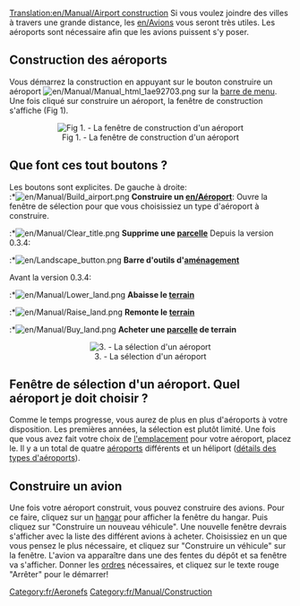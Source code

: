 [[Translation:en/Manual/Airport construction]]
{{fr/Dépassé}}
{{fr/Manual/Table des matières}}
Si vous voulez joindre des villes à travers une grande distance, les [[en/Avions]] vous seront très utiles. Les aéroports sont nécessaire afin que les avions puissent s'y poser.

==Construction des aéroports==
Vous démarrez la construction en appuyant sur le bouton construire un aéroport [[File:en/Manual/Manual html 1ae92703.png]] sur la [[en/Interface du Jeux|barre de menu]]. Une fois cliqué sur construire un aéroport, la fenêtre de construction s'affiche (Fig 1).

<center>[[File:en/Manual/Airport construction.png|center|frame|Fig 1. - La fenêtre de construction d'un aéroport]]</center>

==Que font ces tout boutons ?==
Les boutons sont explicites. De gauche à droite:<br>
:*[[File:en/Manual/Build airport.png]] '''Construire un [[en/Aéroport]] ''': Ouvre la fenêtre de sélection pour que vous choisissiez un type d'aéroport à construire.
:*[[File:en/Manual/Clear title.png]] '''Supprime une [[en/Aménagement|parcelle]] '''
Depuis la version 0.3.4:
:*[[File:en/Landscape button.png]] '''Barre d'outils d'[[en/Aménagement|aménagement]] '''

Avant la version 0.3.4:
:*[[File:en/Manual/Lower land.png]] '''Abaisse le [[en/Aménagement|terrain]] '''
:*[[File:en/Manual/Raise land.png]] '''Remonte le [[en/Aménagement|terrain]] '''
:*[[File:en/Manual/Buy land.png]] '''Acheter une [[en/Parcelle|parcelle]] de terrain'''

<center>[[File:en/Airport-selection.png|center|frame|3. - La sélection d'un aéroport]]</center>

==Fenêtre de sélection d'un aéroport. Quel aéroport je doit choisir ?==
Comme le temps progresse, vous aurez de plus en plus d'aéroports à votre disposition. Les premières années, la sélection est plutôt limité. Une fois que vous avez fait votre choix de [[en/Manual/Stations|l'emplacement]] pour votre aéroport, placez le. Il y a un total de quatre [[en/Aéroport|aéroports]] différents et un héliport ([[en/Aéroport|détails des types d'aéroports]]).

==Construire un avion==
Une fois votre aéroport construit, vous pouvez construire des avions. Pour ce faire, cliquez sur un [[en/Manual/Depots|hangar]] pour afficher la fenêtre du hangar. Puis cliquez sur "Construire un nouveau véhicule". Une nouvelle fenêtre devrais s'afficher avec la liste des différent avions à acheter. Choisissiez en un que vous pensez le plus nécessaire, et cliquez sur "Construire un véhicule" sur la fenêtre. L'avion va apparaître dans une des fentes du dépôt et sa fenêtre va s'afficher. Donner les [[en/Ordres|ordres]] nécessaires, et cliquez sur le texte rouge "Arrêter" pour le démarrer!

[[Category:fr/Aeronefs]]
[[Category:fr/Manual/Construction]]